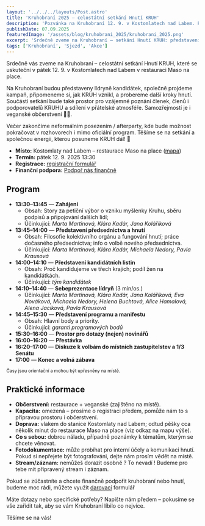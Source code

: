 ```yaml
---
layout: '../../../layouts/Post.astro'
title: 'Kruhobraní 2025 – celostátní setkání Hnutí KRUH'
description: 'Pozvánka na Kruhobraní 12. 9. v Kostomlatech nad Labem. Program, harmonogram a praktické informace pro účastníky.'
publishDate: 07.09.2025
featuredImage: '/assets/blog/kruhobrani_2025/kruhobrani_2025.png'
excerpt: 'Srdečně zveme na Kruhobraní – setkání Hnutí KRUH: představení lídryň, kampaň, jak KRUH vznikl, další kroky a společné sdílení. Veganské občerstvení zajištěno.'
tags: ['Kruhobraní', 'Sjezd', 'Akce']
---
```


Srdečně vás zveme na Kruhobraní – celostátní setkání Hnutí KRUH, které se uskuteční v pátek 12. 9. v Kostomlatech nad Labem v restauraci Maso na place.

Na Kruhobraní budou představeny lídryně kandidátek, společně projdeme kampaň, připomeneme si, jak KRUH vznikl, a probereme další kroky hnutí. Součástí setkání bude také prostor pro vzájemné poznání členek, členů i podporovatelů KRUHU a sdílení v přátelské atmosféře. Samozřejmostí je i veganské občerstvení 🍲🌱.

Večer zakončíme neformálním posezením / afterparty, kde bude možnost pokračovat v rozhovorech i mimo oficiální program. Těšíme se na setkání a společnou energii, kterou posuneme KRUH dál! 🩷

- **Místo:** Kostomlaty nad Labem – restaurace Maso na place ([mapa](https://maps.app.goo.gl/9erVTfSLqxiAfPJR8))
- **Termín:** pátek 12. 9. 2025 13:30
- **Registrace:** [registrační formulář](https://docs.google.com/forms/d/1J02DACRuHwy-j9s-PDgeKkOn56vErKw58TzF14EHyCQ/viewform?edit_requested=true)
- **Finanční podpora:** [Podpoř nás finančně](https://www.hnutikruh.cz/forms/daruj)

## Program

- **13:30–13:45** — **Zahájení**
  - Obsah: Story za petiční výbor o vzniku myšlenky Kruhu, sběru podpisů a připojování dalších lidí; 
  - Účinkující: *Marta Martinová, Klára Kadár, Jana Koláříková*
- **13:45–14:00** — **Představení předsednictva a hnutí**
  - Obsah: Filosofie kolektivního orgánu a fungování hnutí; práce dočasného předsednictva; info o volbě nového předsednictva. 
  - Účinkující: *Marta Martinová, Klára Kadár, Michaela Nedory, Pavla Krausová*
- **14:00–14:10** — **Představení kandidátních listin**
  - Obsah: Proč kandidujeme ve třech krajích; podíl žen na kandidátkách.
  - Účinkující: *tým kandidátek*
- **14:10–14:40** — **Sebeprezentace lídryň** (3 min/os.)
  - Účinkující: *Marta Martinová, Klára Kadár, Jana Koláříková, Eva Nováková, Michaela Nedory, Helena Buchtová, Alice Hamalová, Alena Jacíková, Pavla Krausová*
- **14:45–15:30** — **Představení programu a manifestu**
  - Obsah: Hlavní body a priority.
  - Účinkující: *garanti programových bodů*
- **15:30–16:00** — **Prostor pro dotazy (nejen) novinářů**
- **16:00–16:20** — **Přestávka**
- **16:20–17:00** — **Diskuze k volbám do místních zastupitelstev a 1/3 Senátu**
- **17:00** — **Konec a volná zábava**

<small>Časy jsou orientační a mohou být upřesněny na místě.</small>

## Praktické informace

- **Občerstvení:** restaurace + veganské (zajištěno na místě).  
- **Kapacita:** omezená – prosíme o registraci předem, pomůže nám to s přípravou prostoru i občerstvení.  
- **Doprava:** vlakem do stanice Kostomlaty nad Labem; odtud pěšky cca několik minut do restaurace Maso na place (viz odkaz na mapu výše).  
- **Co s sebou:** dobrou náladu, případně poznámky k tématům, kterým se chcete věnovat.  
- **Fotodokumentace:** může probíhat pro interní účely a komunikaci hnutí. Pokud si nepřejete být fotografováni, dejte nám prosím vědět na místě.
- **Stream/záznam:** nemůžeš dorazit osobně ? To nevadí ! Budeme pro tebe mít připravený stream i záznam.

Pokud se zúčastníte a chcete finančně podpořit kruhobraní nebo hnutí, budeme moc rádi, můžete využít [darovací](https://www.hnutikruh.cz/forms/daruj) formulář

Máte dotazy nebo specifické potřeby? Napište nám předem – pokusíme se vše zařídit tak, aby se vám Kruhobraní líbilo co nejvíce.

Těšíme se na vás!  


